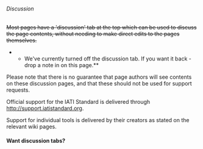 ====== Discussion ======

<del>Most pages have a 'discussion' tab at the top which can be used to discuss the page contents, without needing to make direct edits to the pages themselves. </del>

**We've currently turned off the discussion tab. If you want it back - drop a note in on this page.**

Please note that there is no guarantee that page authors will see contents on these discussion pages, and that these should not be used for support requests.

Official support for the IATI Standard is delivered through [[http://support.iatistandard.org]].

Support for individual tools is delivered by their creators as stated on the relevant wiki pages. 

==== Want discussion tabs? ====
